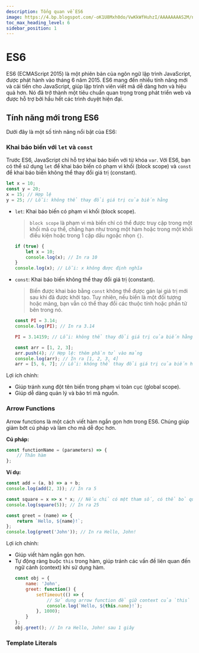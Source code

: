 ```yaml
---
description: Tổng quan về ES6
image: https://4.bp.blogspot.com/-oK1U8Mxh0do/VwKkWfHuhzI/AAAAAAAAS2M/nCj-Zc2r7XUmhdjn95pbhyjQ6ISXHYfww/s640/ecmascript6.png
toc_max_heading_level: 6
sidebar_position: 1
---
```


# ES6

ES6 (ECMAScript 2015) là một phiên bản của ngôn ngữ lập trình JavaScript, được phát hành vào tháng 6 năm 2015. ES6 mang đến nhiều tính năng mới và cải tiến cho JavaScript, giúp lập trình viên viết mã dễ dàng hơn và hiệu quả hơn.
Nó đã trở thành một tiêu chuẩn quan trọng trong phát triển web và được hỗ trợ bởi hầu hết các trình duyệt hiện đại.

## Tính năng mới trong ES6

Dưới đây là một số tính năng nổi bật của ES6:

### Khai báo biến với `let` và `const`

Trước ES6, JavaScript chỉ hỗ trợ khai báo biến với từ khóa `var`. Với ES6, bạn có thể sử dụng `let` để khai báo biến có phạm vi khối (block scope) và `const` để khai báo biến không thể thay đổi giá trị (constant).

```javascript
let x = 10;
const y = 20;
x = 15; // Hợp lệ
y = 25; // Lỗi: không thể thay đổi giá trị của biến hằng
```

- `let`: Khai báo biến có phạm vi khối (block scope).
    
    > `block scope` là phạm vi mà biến chỉ có thể được truy cập trong một khối mã cụ thể, chẳng hạn như trong một hàm hoặc trong một khối điều kiện hoặc trong 1 cặp dấu ngoặc nhọn `{}`.

    ```javascript
    if (true) {
        let x = 10;
        console.log(x); // In ra 10
    }
    console.log(x); // Lỗi: x không được định nghĩa
    ```

- `const`: Khai báo biến không thể thay đổi giá trị (constant).
    
    > Biến được khai báo bằng `const` không thể được gán lại giá trị mới sau khi đã được khởi tạo. Tuy nhiên, nếu biến là một đối tượng hoặc mảng, bạn vẫn có thể thay đổi các thuộc tính hoặc phần tử bên trong nó.

    ```javascript
    const PI = 3.14;
    console.log(PI); // In ra 3.14

    PI = 3.14159; // Lỗi: không thể thay đổi giá trị của biến hằng
    ```

    ```javascript
    const arr = [1, 2, 3];
    arr.push(4); // Hợp lệ: thêm phần tử vào mảng
    console.log(arr); // In ra [1, 2, 3, 4]
    arr = [5, 6, 7]; // Lỗi: không thể thay đổi giá trị của biến hằng
    ```

Lợi ích chính:

- Giúp tránh xung đột tên biến trong phạm vi toàn cục (global scope).
- Giúp dễ dàng quản lý và bảo trì mã nguồn.

### Arrow Functions

Arrow functions là một cách viết hàm ngắn gọn hơn trong ES6. Chúng giúp giảm bớt cú pháp và làm cho mã dễ đọc hơn.

**Cú pháp:**

```javascript
const functionName = (parameters) => {
    // Thân hàm
};
```

**Ví dụ:**

```javascript
const add = (a, b) => a + b;
console.log(add(2, 3)); // In ra 5
```
```javascript
const square = x => x * x; // Nếu chỉ có một tham số, có thể bỏ qua dấu ngoặc đơn
console.log(square(5)); // In ra 25
```
```javascript
const greet = (name) => {
    return `Hello, ${name}!`;
};
console.log(greet('John')); // In ra Hello, John!
```

Lợi ích chính:
- Giúp viết hàm ngắn gọn hơn.
- Tự động ràng buộc `this` trong hàm, giúp tránh các vấn đề liên quan đến ngữ cảnh (context) khi sử dụng hàm.
    ```javascript
    const obj = {
        name: 'John',
        greet: function() {
            setTimeout(() => {
                // Sử dụng arrow function để giữ context của `this`
                console.log(`Hello, ${this.name}!`);
            }, 1000);
        }
    };
    obj.greet(); // In ra Hello, John! sau 1 giây
    ```

### Template Literals
